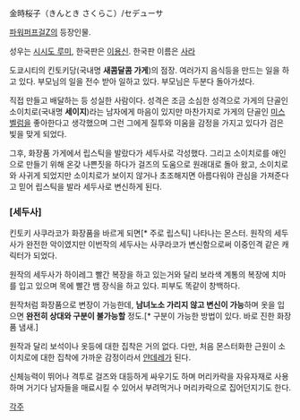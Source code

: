 金時桜子（きんとき さくらこ）/セデューサ

[[파워퍼프걸Z]]의 등장인물. 

성우는 [[시시도 루미]], 한국판은 [[이용신]]. 한국판 이름은 [[사라]]

도쿄시티의 킨토키당(국내명 '''새콤달콤 가게''')의 점장. 여러가지 음식등을 만드는 일을 하고 있다. 부모님의 일을 전수 받아 일하고 있다. 부모님은 두분다 돌아가셨다.

직접 만들고 배달하는 등 성실한 사람이다. 성격은 조금 소심한 성격으로 가게의 단골인 소이치로(국내명 '''세이지''')라는 남자에게 마음이 있지만 마찬가지로 가게의 단골인 [[미스 벨럼]]을 좋아한다고 생각했으며 그런 그에게 질투와 미움을 감정을 가지고 있다가 검은 빛을 맞게 되었다.

그후, 화장품 가게에서 립스틱을 발랐다가 세두사로 각성했다. 그리고 소이치로를 애인으로 만들기 위해 온갖 나쁜짓을 하다가 걸즈의 도움으로 원래대로 돌아 왔고, 소이치로와 사귀게 되었지만 소이치로가 보이지 않거나 초조해지면 아름다워야 관심을 가져준다고 믿어 립스틱을 발라 세두사로 변신하게 된다.

=== [세두사] ===

킨토키 사쿠라코가 화장품을 바르게 되면[* 주로 립스틱] 나타나는 몬스터. 원작의 세두사가 완전한 악이였지만 이번작의 세두사는 사쿠라코가 변신함으로써 이중인격 같은 캐릭터가 되었다.

원작의 세두사가 하이레그 빨간 복장을 하고 있는거와 달리 보라색 계통의 복장에 치마를 입고 있으며 목에 빨간 뱀 장식을 하고 있다. 피부도 똑같이 창백하다.

원작처럼 화장품으로 변장이 가능한데, '''남녀노소 가리지 않고 변신이 가능'''하며 옷을 입으면 '''완전히 상대와 구분이 불가능할''' 정도.[* 구분이 가능한 방법이 있다. 바로 진한 화장품 냄새.]

원작과 달리 보석이나 옷등에 대한 집착은 거의 없다. 다만, 처음 몬스터화한 근원이 소이치로에 대한 집착에 가까운 감정이라서 [[얀데레]]가 된다.

신체능력이 뛰어나 격투로 걸즈와 대등하게 싸우기도 하며 머리카락을 자유자재로 사용하며 거기다 남자들을 매료시킬 수 있어서 부려먹거나 머리카락으로 집어던지기도 한다. 

[[각주]]
